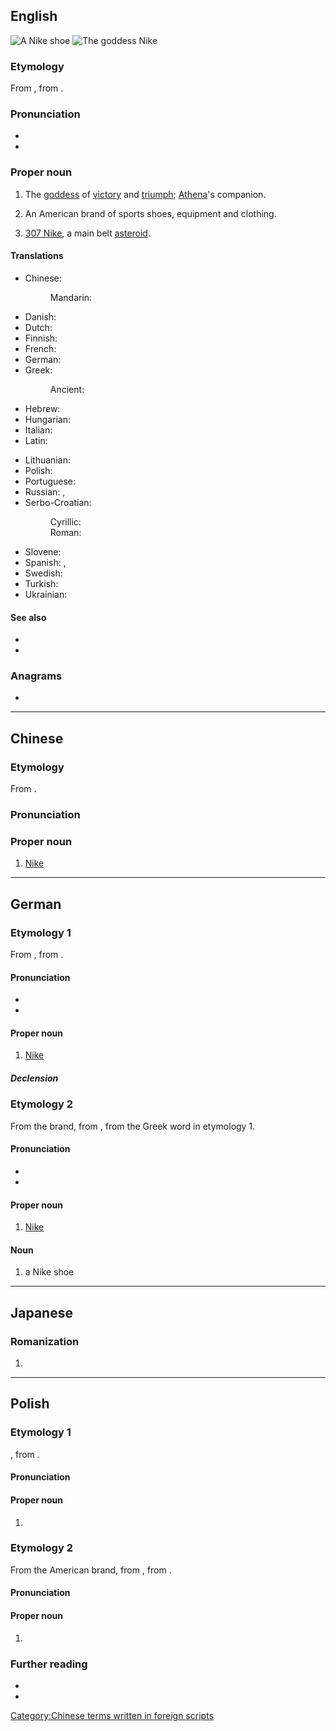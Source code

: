 {{also|Niké}}
==English==
{{wikipedia|Nike (mythology)}}
{{wikipedia|Nike Inc.}}

[[File:Zoom elite 2.png|thumb|right|A '''Nike''' shoe]]
[[File:Goddess Nike.jpg|thumb|right|The goddess '''Nike''']]

===Etymology===
From {{uder|en|grc|Νίκη}}, from {{m|grc|νίκη||victory}}.

===Pronunciation===
* {{IPA|en|/ˈnaɪki(ː)/}}
* {{rhymes|en|aɪki|s=2}}

===Proper noun===
{{en-proper noun}}

# {{lb|en|Greek god}} The [[goddess]] of [[victory]] and [[triumph]]; [[Athena]]'s companion.
# An American brand of sports shoes, equipment and clothing.
# {{lb|en|astronomy}} [[307 Nike]], a main belt [[asteroid]].

====Translations====
{{trans-top|Greek goddess of victory}}
* Chinese:
*: Mandarin: {{t|cmn|尼刻|tr=Níkè|sc=Hani}}
* Danish: {{t|da|Nike|f}}
* Dutch: {{t|nl|Nikè|f}}
* Finnish: {{t|fi|Nike|f}}
* French: {{t|fr|Niké|f}}
* German: {{t+|de|Nike|f}}
* Greek: {{t+|el|Νίκη|f}}
*: Ancient: {{t|grc|Νίκη|f}}
* Hebrew: {{t|he|ניקה|f|sc=Hebr}}
* Hungarian: {{t+|hu|Niké}}
* Italian: {{t|it|Nike}}
* Latin: {{t|la|Nice|f}}
{{trans-mid}}
* Lithuanian: {{t|lt|Nikė|f}}
* Polish: {{t+|pl|Nike|f}}
* Portuguese: {{t+|pt|Nice|f}}
* Russian: {{t+|ru|Ни́ка|f}}, {{t|ru|Нике|f}}
* Serbo-Croatian:
*: Cyrillic: {{t|sh|Ника|f|sc=Cyrl}}
*: Roman: {{t+|sh|Nika|f}}
* Slovene: {{t|sl|Nike|f}}
* Spanish: {{t|es|Niké}}, {{t|es|Nice}}
* Swedish: {{t|sv|Nike|f}}
* Turkish: {{t|tr|Nike|f}}
* Ukrainian: {{t|uk|Ніке|f}}
{{trans-bottom}}

====See also====
* {{l|en|Nikes}}
* {{l|en|Victoria}}

===Anagrams===
* {{anagrams|en|a=eikn|Enki|inke|kine|kine-}}

----

==Chinese==

===Etymology===
From {{bor|yue|en|Nike}}.

===Pronunciation===
{{zh-pron
|c=nai1 ki2
|cat=pn
}}

===Proper noun===
{{head|zh|proper noun}}

# {{lb|zh|HKC}} [[#English|Nike]] {{gl|company}}

[[Category:Chinese terms written in foreign scripts]]

----

==German==

===Etymology 1===
From {{der|de|grc|Νίκη}}, from {{m|grc|νίκη||victory}}.

====Pronunciation====
* {{IPA|de|/ˈniːkə/|/ˈniːke/}}
* {{audio|de|De-Nike.ogg|Audio}}

====Proper noun====
{{de-proper noun|f.gen:-:s[without the article]}}

# {{lb|de|Greek mythology}} [[#English|Nike]]

=====Declension=====
{{de-ndecl|f.gen:-:s[without the article].sg}}

===Etymology 2===
From the brand, from {{der|de|en|Nike}}, from the Greek word in etymology 1.

====Pronunciation====
* {{IPA|de|/ˈnaɪ̯ki/}}
* {{IPA|de|/naɪ̯k/}}

====Proper noun====
{{de-proper noun|n}}

# [[#English|Nike]] {{gloss|company}}

====Noun====
{{de-noun|m,(s),s}}

# a Nike shoe

----

==Japanese==

===Romanization===
{{ja-romaji}}

# {{ja-romanization of|ニケ}}

----

==Polish==
{{wp|lang=pl}}

===Etymology 1===
{{bor+|pl|grc|Νίκη}}, from {{m|grc|νίκη||victory}}.

====Pronunciation====
{{pl-p|a=LL-Q809 (pol)-Olaf-Nike.wav}}

====Proper noun====
{{pl-proper noun|f|indecl=yes}}

# {{l|en|Nike}} {{gl|Greek goddess}}

===Etymology 2===
From the American brand, from {{der|pl|en|Nike}}, from {{der|en|grc|Νίκη}}.

====Pronunciation====
{{pl-p|najki|h=Ni.ki|r=ajki}}

====Proper noun====
{{pl-proper noun|f|indecl=yes}}

# {{l|en|Nike}} {{gl|company}}

===Further reading===
* {{R:pl:WSJP}}
* {{R:pl:PWN}}

{{C|pl|Greek deities}}